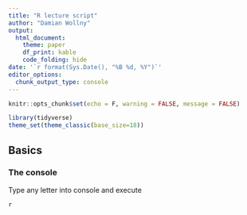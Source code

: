 ```yaml
---
title: "R lecture script"
author: "Damian Wollny"
output:
  html_document:
    theme: paper
    df_print: kable
    code_folding: hide
date: '`r format(Sys.Date(), "%B %d, %Y")`'
editor_options: 
  chunk_output_type: console
---
```


```r
knitr::opts_chunk$set(echo = F, warning = FALSE, message = FALSE)
```

```r
library(tidyverse)
theme_set(theme_classic(base_size=18))
```

## Basics

### The console

Type any letter into console and execute

```r
r
```


